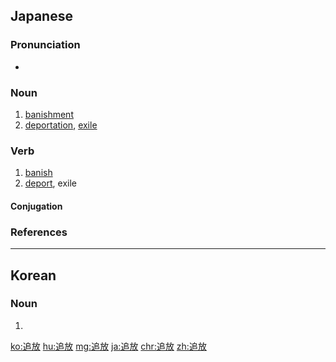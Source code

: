 ==Japanese==
{{ja-kanjitab|つい|ほう|yomi=o}}

===Pronunciation===
* {{ja-pron|ついほう|y=o|acc=0|acc_ref=NHK}}

===Noun===
{{ja-noun|ついほう}}

# [[banishment]]
# [[deportation]], [[exile]]

===Verb===
{{ja-verb-suru|tr=trans|ついほう}}

# [[banish]]
# [[deport]], exile

====Conjugation====
{{ja-suru|ついほう}}

===References===
<references/>
----
==Korean==
{{ko-hanjatab}}

===Noun===
{{ko-noun|hj|hangeul=추방}}

# {{hanja form of|추방|[[exile]]}}

[[ko:追放]]
[[hu:追放]]
[[mg:追放]]
[[ja:追放]]
[[chr:追放]]
[[zh:追放]]